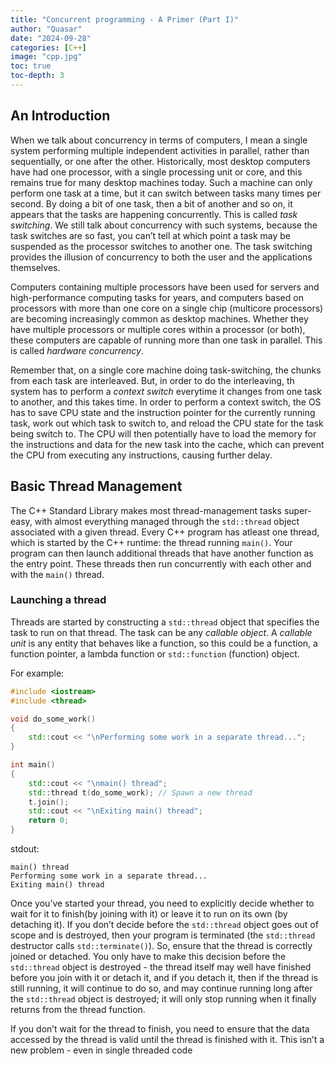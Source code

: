 ```yaml
---
title: "Concurrent programming - A Primer (Part I)"
author: "Quasar"
date: "2024-09-28"
categories: [C++]      
image: "cpp.jpg"
toc: true
toc-depth: 3
---
```


## An Introduction

When we talk about concurrency in terms of computers, I mean a single system performing multiple independent activities in parallel, rather than sequentially, or one after the other. Historically, most desktop computers have had one processor, with a single processing unit or core, and this remains true for many desktop machines today. Such a machine can only perform one task at a time, but it can switch between tasks many times per second. By doing a bit of one task, then a bit of another and so on, it appears that the tasks are happening concurrently. This is called *task switching*. We still talk about concurrency with such systems, because the task switches are so fast, you can't tell at which point a task may be suspended as the processor switches to another one. The task switching provides the illusion of concurrency to both the user and the applications themselves.

Computers containing multiple processors have been used for servers and high-performance computing tasks for years, and computers based on processors with more than one core on a single chip (multicore processors) are becoming increasingly common as desktop machines. Whether they have multiple processors or multiple cores within a processor (or both), these computers are capable of running more than one task in parallel. This is called *hardware concurrency*. 

Remember that, on a single core machine doing task-switching, the chunks from each task are interleaved. But, in order to do the interleaving, th system has to perform a *context switch* everytime it changes from one task to another, and this takes time. In order to perform a context switch, the OS has to save CPU state and the instruction pointer for the currently running task, work out which task to switch to, and reload the CPU state for the task being switch to. The CPU will then potentially have to load the memory for the instructions and data for the new task into the cache, which can prevent the CPU from executing any instructions, causing further delay.

## Basic Thread Management

The C++ Standard Library makes most thread-management tasks super-easy, with almost everything managed through the `std::thread` object associated with a given thread. Every C++ program has atleast one thread, which is started by the C++ runtime: the thread running `main()`. Your program can then launch additional threads that have another function as the entry point. These threads then run concurrently with each other and with the `main()` thread. 

### Launching a thread

Threads are started by constructing a `std::thread` object that specifies the task to run on that thread. The task can be any *callable object*. A *callable unit* is any entity that behaves like a function, so this could be a function, a function pointer, a lambda function or `std::function` (function) object. 

For example:

```cpp
#include <iostream>
#include <thread>

void do_some_work()
{
    std::cout << "\nPerforming some work in a separate thread...";
}

int main()
{
    std::cout << "\nmain() thread";
    std::thread t(do_some_work); // Spawn a new thread
    t.join();
    std::cout << "\nExiting main() thread";
    return 0;
}
```

stdout:
```
main() thread
Performing some work in a separate thread...
Exiting main() thread
```

Once you've started your thread, you need to explicitly decide whether to wait for it to finish(by joining with it) or leave it to run on its own (by detaching it). If you don't decide before the `std::thread` object goes out of scope and is destroyed, then your program is terminated (the `std::thread` destructor calls `std::terminate()`). So, ensure that the thread is correctly joined or detached. You only have to make this decision before the `std::thread` object is destroyed - the thread itself may well have finished before you join with it or detach it, and if you detach it, then if the thread is still running, it will continue to do so, and may continue running long after the `std::thread` object is destroyed; it will only stop running when it finally returns from the thread function. 

If you don't wait for the thread to finish, you need to ensure that the data accessed by the thread is valid until the thread is finished with it. This isn't a new problem - even in single threaded code 